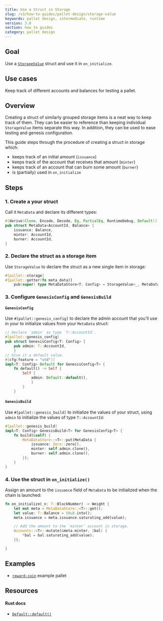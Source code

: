 ```yaml
---
title: Use a Struct in Storage
slug: /v3/how-to-guides/pallet-design/storage-value
keywords: pallet design, intermediate, runtime
version: 3.0 
section: how to guides
category: pallet design
---
```


## Goal

Use a [`StorageValue`][storagevalue-rustdocs] struct and use it in `on_initialize`.

## Use cases

Keep track of different accounts and balances for testing a pallet.

## Overview

Creating a struct of similarly grouped storage items is a neat way to keep track of them.
They can be easier to reference than keeping individual `StorageValue` items separate this way.
In addition, they can be used to ease testing and genesis configuration.

This guide steps through the procedure of creating a struct in storage which:

- keeps track of an initial amount (`issuance`)
- keeps track of the account that receives that amount (`minter`)
- keeps track of an account that can burn some amount (`burner`)
- is (partially) used in `on_initialize`

## Steps

### 1. Create a your struct

Call it `MetaData` and declare its different types:

```rust
#[derive(Clone, Encode, Decode, Eq, PartialEq, RuntimeDebug, Default)]
pub struct MetaData<AccountId, Balance> {
	issuance: Balance,
	minter: AccountId,
	burner: AccountId,
}
```

### 2. Declare the struct as a storage item

Use `StorageValue` to declare the struct as a new single item in storage:

```rust
#[pallet::storage]
#[pallet::getter(fn meta_data)]
	pub(super) type MetaDataStore<T: Config> = StorageValue<_, MetaData<T::AccountId, T::Balance>, ValueQuery>;
```

### 3. Configure `GenesisConfig` and `GenesisBuild`

#### `GenesisConfig`

Use `#[pallet::genesis_config]` to declare the admin account that you'll use in your to
initialize values from your `MetaData` struct:

```rust
// Declare `admin` as type `T::AccountId`.
#[pallet::genesis_config]
pub struct GenesisConfig<T: Config> {
	pub admin: T::AccountId,
	}
// Give it a default value.
#[cfg(feature = "std")]
impl<T: Config> Default for GenesisConfig<T> {
	fn default() -> Self {
		Self {
			admin: Default::default(),
			}
		}
	}
```

#### `GenesisBuild`

Use `#[pallet::genesis_build]` to initialize the values of your struct, using `admin` to initialize the values
of type `T::AccountId`:

```rust
#[pallet::genesis_build]
impl<T: Config> GenesisBuild<T> for GenesisConfig<T> {
	fn build(&self) {
		MetaDataStore::<T>::put(MetaData {
			issuance: Zero::zero(),
			minter: self.admin.clone(),
			burner: self.admin.clone(),
		});
	}
}
```

### 4. Use the struct in `on_initialize()`

Assign an amount to the `issuance` field of `MetaData` to be initialized when the chain is launched:

```rust
fn on_initialize(_n: T::BlockNumber) -> Weight {
	let mut meta = MetaDataStore::<T>::get();
	let value: T::Balance = 50u8.into();
	meta.issuance = meta.issuance.saturating_add(value);

	// Add the amount to the `minter` account in storage.
	Accounts::<T>::mutate(&meta.minter, |bal| {
		*bal = bal.saturating_add(value);
	});

}
```

## Examples

- [`reward-coin`](https://github.com/substrate-developer-hub/substrate-how-to-guides/blob/d3602a66d66be5b013f2e3330081ea4e0d6dd978/example-code/template-node/pallets/reward-coin/src/lib.rs#L24-L29) example pallet

## Resources

#### Rust docs

- [`Default::default()`](/rustdocs/latest/sp_std/default/trait.Default.html)

[storagevalue-rustdocs]: https://crates.parity.io/frame_support/storage/trait.StorageValue.html
